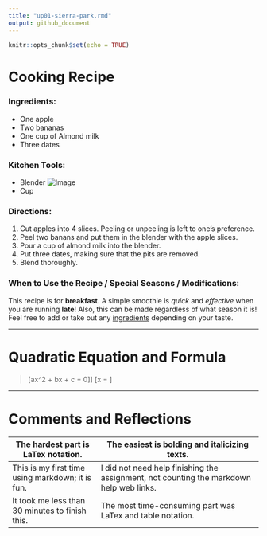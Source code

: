```yaml
---
title: "up01-sierra-park.rmd"
output: github_document
---
```


```r
knitr::opts_chunk$set(echo = TRUE)
```

# Cooking Recipe 
### Ingredients:
* One apple
* Two bananas
* One cup of Almond milk
* Three dates 

### Kitchen Tools:
* Blender 
![Image](https://www.target.com.au/medias/static_content/product/images/large/95/22/A779522.jpg)
* Cup 

### Directions: 
1. Cut apples into 4 slices. Peeling or unpeeling is left to one's preference.
2. Peel two banans and put them in the blender with the apple slices.
3. Pour a cup of almond milk into the blender.
4. Put three dates, making sure that the pits are removed.
5. Blend thoroughly. 

### When to Use the Recipe / Special Seasons / Modifications:
 This recipe is for **breakfast**. A simple smoothie is *quick* and *effective* when you are running **late**! Also, this can be made regardless of what season it is! 
 Feel free to add or take out any [ingredients](https://www.google.com/search?q=coconut+shreds&rlz=1C5CHFA_enUS754US754&source=lnms&tbm=isch&sa=X&ved=0ahUKEwi03qKY1JTWAhWlllQKHbVsAhIQ_AUICygC&biw=1041&bih=726) depending on your taste. 
 
___
 
# Quadratic Equation and Formula
>  \[ax^2 + bx +  c = 0]\]
>  \[x = \frac{-b \pm \sqrt{b^2 - 4ac}}{2a}\]
 
___

# Comments and Reflections 
 
|  The hardest part is LaTex notation.             | The easiest is bolding and italicizing texts.                                            |
|--------------------------------------------------|------------------------------------------------------------------------------------------|
| This is my first time using markdown; it is fun. | I did not need help finishing the assignment, not counting the markdown help web links.  |
| It took me less than 30 minutes to finish this.  | The most time-consuming part was LaTex  and table notation.                              |
